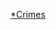 {{Year by category
|m=2
|c=0
|d=1
|y=7
|cat=各國罪案
|sortkey=*
|parent=各年各國罪案
|subcat=2017年罪案
}}
[[Category:2017年各國事件|*Crimes]]